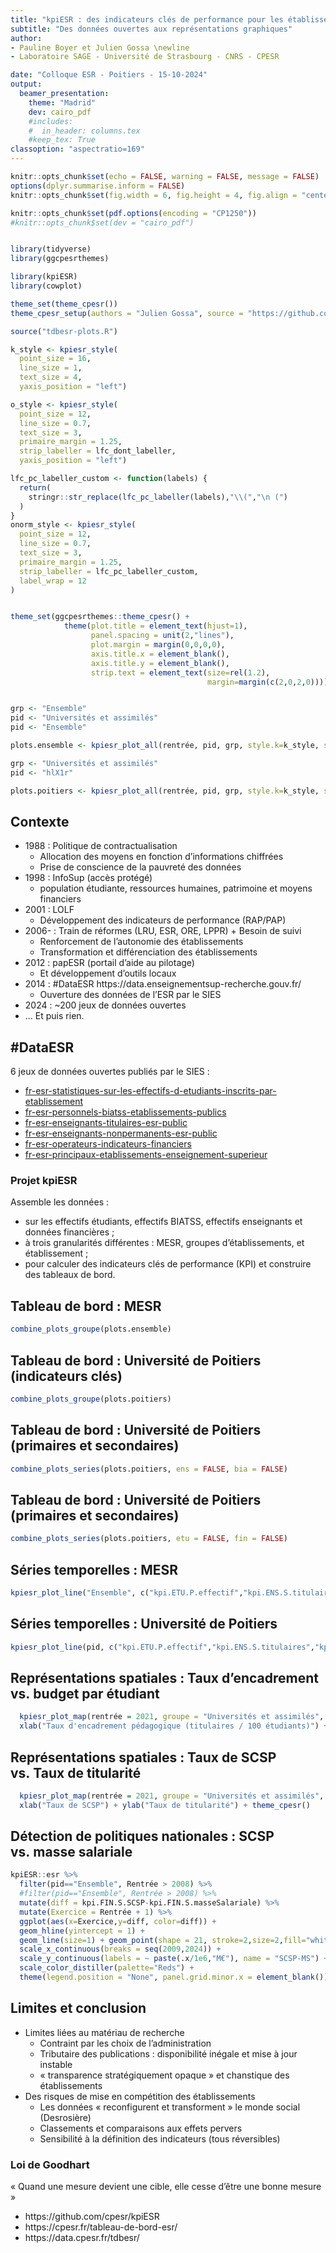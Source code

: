 ```yaml
---
title: "kpiESR : des indicateurs clés de performance pour les établissements de l’ESR"
subtitle: "Des données ouvertes aux représentations graphiques"
author: 
- Pauline Boyer et Julien Gossa \newline
- Laboratoire SAGE - Université de Strasbourg - CNRS - CPESR

date: "Colloque ESR - Poitiers - 15-10-2024"
output: 
  beamer_presentation:
    theme: "Madrid"
    dev: cairo_pdf
    #includes:
    #  in_header: columns.tex
    #keep_tex: True
classoption: "aspectratio=169"
---
```


```r
knitr::opts_chunk$set(echo = FALSE, warning = FALSE, message = FALSE)
options(dplyr.summarise.inform = FALSE)
knitr::opts_chunk$set(fig.width = 6, fig.height = 4, fig.align = "center", out.width="100%", fig.retina = 2)

knitr::opts_chunk$set(pdf.options(encoding = "CP1250"))
#knitr::opts_chunk$set(dev = "cairo_pdf")


library(tidyverse)
library(ggcpesrthemes)

library(kpiESR)
library(cowplot)

theme_set(theme_cpesr())
theme_cpesr_setup(authors = "Julien Gossa", source = "https://github.com/cpesr/RFC/")
```

```r
source("tdbesr-plots.R")

k_style <- kpiesr_style(
  point_size = 16,
  line_size = 1,
  text_size = 4,
  yaxis_position = "left")

o_style <- kpiesr_style(
  point_size = 12,
  line_size = 0.7,
  text_size = 3,
  primaire_margin = 1.25,
  strip_labeller = lfc_dont_labeller,
  yaxis_position = "left")

lfc_pc_labeller_custom <- function(labels) {
  return(
    stringr::str_replace(lfc_pc_labeller(labels),"\\(","\n (")
  )
}
onorm_style <- kpiesr_style(
  point_size = 12,
  line_size = 0.7,
  text_size = 3,
  primaire_margin = 1.25,
  strip_labeller = lfc_pc_labeller_custom,
  label_wrap = 12
)


theme_set(ggcpesrthemes::theme_cpesr() + 
            theme(plot.title = element_text(hjust=1),
                  panel.spacing = unit(2,"lines"), 
                  plot.margin = margin(0,0,0,0),
                  axis.title.x = element_blank(),
                  axis.title.y = element_blank(),
                  strip.text = element_text(size=rel(1.2), 
                                            margin=margin(c(2,0,2,0)))))


grp <- "Ensemble"
pid <- "Universités et assimilés"
pid <- "Ensemble"

plots.ensemble <- kpiesr_plot_all(rentrée, pid, grp, style.k=k_style, style.o=o_style, style.o.norm = onorm_style)

grp <- "Universités et assimilés"
pid <- "hlX1r"

plots.poitiers <- kpiesr_plot_all(rentrée, pid, grp, style.k=k_style, style.o=o_style, style.o.norm = onorm_style)
```

## Contexte

- 1988 : Politique de contractualisation
  - Allocation des moyens en fonction d'informations chiffrées
  - Prise de conscience de la pauvreté des données
- 1998 : InfoSup (accès protégé)
  - population étudiante, ressources humaines, patrimoine et moyens financiers
- 2001 : LOLF
  - Développement des indicateurs de performance (RAP/PAP)
- 2006- : Train de réformes (LRU, ESR, ORE, LPPR) + Besoin de suivi
  - Renforcement de l'autonomie des établissements 
  - Transformation et différenciation des établissements 
- 2012 : papESR (portail d'aide au pilotage)
  - Et développement d'outils locaux
- 2014 : #DataESR https://data.enseignementsup-recherche.gouv.fr/ 
  - Ouverture des données de l'ESR par le SIES
- 2024 : ~200 jeux de données ouvertes
- ... Et puis rien.

## #DataESR

6 jeux de données ouvertes publiés par le SIES :

- [fr-esr-statistiques-sur-les-effectifs-d-etudiants-inscrits-par-etablissement](https://data.enseignementsup-recherche.gouv.fr/explore/dataset/fr-esr-statistiques-sur-les-effectifs-d-etudiants-inscrits-par-etablissement)
- [fr-esr-personnels-biatss-etablissements-publics](https://data.enseignementsup-recherche.gouv.fr/explore/dataset/fr-esr-personnels-biatss-etablissements-publics)
- [fr-esr-enseignants-titulaires-esr-public](https://data.enseignementsup-recherche.gouv.fr/explore/dataset/fr-esr-enseignants-titulaires-esr-public/)
- [fr-esr-enseignants-nonpermanents-esr-public](https://data.enseignementsup-recherche.gouv.fr/explore/dataset/fr-esr-enseignants-nonpermanents-esr-public/information/)
- [fr-esr-operateurs-indicateurs-financiers](https://data.enseignementsup-recherche.gouv.fr/explore/dataset/fr-esr-operateurs-indicateurs-financiers/information/)
- [fr-esr-principaux-etablissements-enseignement-superieur](https://data.enseignementsup-recherche.gouv.fr/explore/dataset/fr-esr-principaux-etablissements-enseignement-superieur/information/?disjunctive.type_d_etablissement)


### Projet kpiESR 

Assemble les données :

- sur les effectifs étudiants, effectifs BIATSS, effectifs enseignants et données financières ;
- à trois granularités différentes : MESR, groupes d'établissements, et établissement ;
- pour calculer des indicateurs clés de performance (KPI) et construire des tableaux de bord.
 

## Tableau de bord : MESR

```r
combine_plots_groupe(plots.ensemble)
```

## Tableau de bord : Université de Poitiers (indicateurs clés)

```r
combine_plots_groupe(plots.poitiers)
```

## Tableau de bord : Université de Poitiers (primaires et secondaires)

```r
combine_plots_series(plots.poitiers, ens = FALSE, bia = FALSE)
```


## Tableau de bord : Université de Poitiers (primaires et secondaires)

```r
combine_plots_series(plots.poitiers, etu = FALSE, fin = FALSE)
```


## Séries temporelles : MESR

```r
kpiesr_plot_line("Ensemble", c("kpi.ETU.P.effectif","kpi.ENS.S.titulaires","kpi.K.ensPetu"), val = "evolution") + scale_x_continuous(breaks = seq(2013, 2021, 2), limits = c(2013, 2021))
```

## Séries temporelles : Université de Poitiers

```r
kpiesr_plot_line(pid, c("kpi.ETU.P.effectif","kpi.ENS.S.titulaires","kpi.K.ensPetu"), val = "evolution") + scale_x_continuous(breaks = seq(2013, 2021, 2), limits = c(2013, 2021))
```


## Représentations spatiales : Taux d'encadrement vs. budget par étudiant

```r
  kpiesr_plot_map(rentrée = 2021, groupe = "Universités et assimilés", id = "Université de Strasbourg", xvar="kpi.K.ensPetu", yvar="kpi.K.resPetu") + 
  xlab("Taux d'encadrement pédagogique (titulaires / 100 étudiants)") + ylab("Budget par étudiant (€)") + theme_cpesr()
```

## Représentations spatiales : Taux de SCSP vs. Taux de titularité

```r
  kpiesr_plot_map(rentrée = 2021, groupe = "Universités et assimilés", id = "Université de Strasbourg", xvar="kpi.K.dotPres", yvar="kpi.K.titPper") + 
  xlab("Taux de SCSP") + ylab("Taux de titularité") + theme_cpesr()
```

## Détection de politiques nationales : SCSP vs. masse salariale

```r
kpiESR::esr %>%
  filter(pid=="Ensemble", Rentrée > 2008) %>%
  #filter(pid=="Ensemble", Rentrée > 2008) %>%
  mutate(diff = kpi.FIN.S.SCSP-kpi.FIN.S.masseSalariale) %>% 
  mutate(Exercice = Rentrée + 1) %>%
  ggplot(aes(x=Exercice,y=diff, color=diff)) +
  geom_hline(yintercept = 1) +
  geom_line(size=1) + geom_point(shape = 21, stroke=2,size=2,fill="white") +
  scale_x_continuous(breaks = seq(2009,2024)) +
  scale_y_continuous(labels = ~ paste(.x/1e6,"M€"), name = "SCSP-MS") +
  scale_color_distiller(palette="Reds") +
  theme(legend.position = "None", panel.grid.minor.x = element_blank())
```


## Limites et conclusion

- Limites liées au matériau de recherche 
  - Contraint par les choix de l'administration
  - Tributaire des publications : disponibilité inégale et mise à jour instable
  - « transparence stratégiquement opaque » et chanstique des établissements

- Des risques de mise en compétition des établissements
  - Les données « reconfigurent et transforment » le monde social (Desrosière)
  - Classements et comparaisons aux effets pervers
  - Sensibilité à la définition des indicateurs (tous réversibles)
  

::: {.block}
### Loi de Goodhart

\centering

  « Quand une mesure devient une cible, elle cesse d'être une bonne mesure »
:::

- https://github.com/cpesr/kpiESR
- https://cpesr.fr/tableau-de-bord-esr/
- https://data.cpesr.fr/tdbesr/
  
